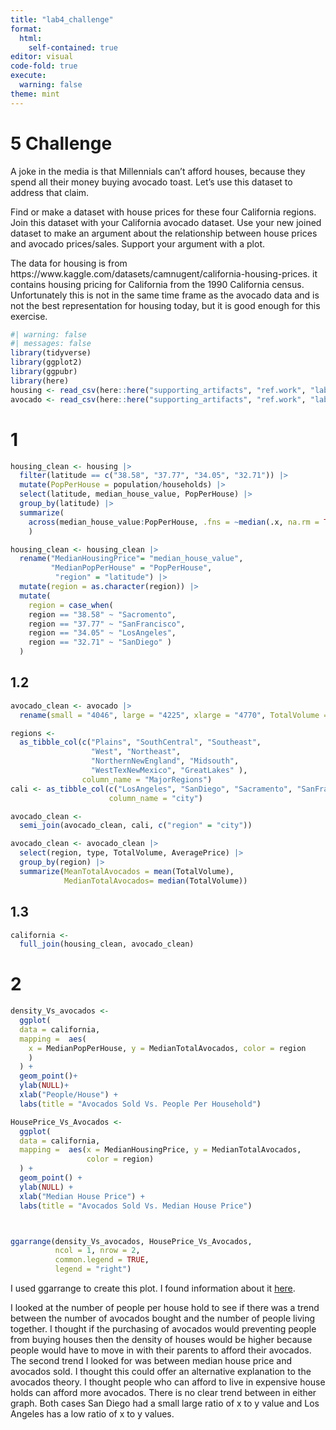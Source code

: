 ```yaml
---
title: "lab4_challenge"
format: 
  html:
    self-contained: true
editor: visual
code-fold: true
execute: 
  warning: false
theme: mint
---
```


# **5 Challenge**

A joke in the media is that Millennials can't afford houses, because they spend all their money buying avocado toast. Let's use this dataset to address that claim.

Find or make a dataset with house prices for these four California regions. Join this dataset with your California avocado dataset. Use your new joined dataset to make an argument about the relationship between house prices and avocado prices/sales. Support your argument with a plot.

The data for housing is from https://www.kaggle.com/datasets/camnugent/california-housing-prices. it contains housing pricing for California from the 1990 California census. Unfortunately this is not in the same time frame as the avocado data and is not the best representation for housing today, but it is good enough for this exercise.

```r
#| warning: false
#| messages: false
library(tidyverse)
library(ggplot2)
library(ggpubr)
library(here)
housing <- read_csv(here::here("supporting_artifacts", "ref.work", "lab4", "housing.csv"))
avocado <- read_csv(here::here("supporting_artifacts", "ref.work", "lab4", "avocado.csv"))
```

# 1

```r
housing_clean <- housing |> 
  filter(latitude == c("38.58", "37.77", "34.05", "32.71")) |>
  mutate(PopPerHouse = population/households) |> 
  select(latitude, median_house_value, PopPerHouse) |> 
  group_by(latitude) |> 
  summarize(
    across(median_house_value:PopPerHouse, .fns = ~median(.x, na.rm = TRUE))
    )

housing_clean <- housing_clean |> 
  rename("MedianHousingPrice"= "median_house_value", 
         "MedianPopPerHouse" = "PopPerHouse",
          "region" = "latitude") |>
  mutate(region = as.character(region)) |> 
  mutate(
    region = case_when(
    region == "38.58" ~ "Sacromento",
    region == "37.77" ~ "SanFrancisco",
    region == "34.05" ~ "LosAngeles",
    region == "32.71" ~ "SanDiego" )
  )
```

## 1.2

```r
avocado_clean <- avocado |> 
  rename(small = "4046", large = "4225", xlarge = "4770", TotalVolume = "Total Volume") 

regions <- 
  as_tibble_col(c("Plains", "SouthCentral", "Southeast", 
                  "West", "Northeast", 
                  "NorthernNewEngland", "Midsouth", 
                  "WestTexNewMexico", "GreatLakes" ), 
                column_name = "MajorRegions")
cali <- as_tibble_col(c("LosAngeles", "SanDiego", "Sacramento", "SanFrancisco"),
                      column_name = "city")

avocado_clean <- 
  semi_join(avocado_clean, cali, c("region" = "city"))

avocado_clean <- avocado_clean |> 
  select(region, type, TotalVolume, AveragePrice) |> 
  group_by(region) |> 
  summarize(MeanTotalAvocados = mean(TotalVolume),
            MedianTotalAvocados= median(TotalVolume))
```

## 1.3

```r
california <- 
  full_join(housing_clean, avocado_clean)
```

# 2

```r
density_Vs_avocados <- 
  ggplot(
  data = california, 
  mapping =  aes(
    x = MedianPopPerHouse, y = MedianTotalAvocados, color = region
    )
  ) +
  geom_point()+
  ylab(NULL)+ 
  xlab("People/House") +
  labs(title = "Avocados Sold Vs. People Per Household")

HousePrice_Vs_Avocados <- 
  ggplot(
  data = california, 
  mapping =  aes(x = MedianHousingPrice, y = MedianTotalAvocados, 
                 color = region)
  ) +
  geom_point() +
  ylab(NULL) + 
  xlab("Median House Price") +
  labs(title = "Avocados Sold Vs. Median House Price")



ggarrange(density_Vs_avocados, HousePrice_Vs_Avocados, 
          ncol = 1, nrow = 2, 
          common.legend = TRUE,
          legend = "right")
```

I used ggarrange to create this plot. I found information about it [here](http://www.sthda.com/english/articles/24-ggpubr-publication-ready-plots/81-ggplot2-easy-way-to-mix-multiple-graphs-on-the-same-page/#:~:text=The%20function%20ggarrange()%20%5Bin%20ggpubr%5D%20provides%20a%20convenient%20solution,a%20list%20of%20arranged%20ggplots.).

I looked at the number of people per house hold to see if there was a trend between the number of avocados bought and the number of people living together. I thought if the purchasing of avocados would preventing people from buying houses then the density of houses would be higher because people would have to move in with their parents to afford their avocados. The second trend I looked for was between median house price and avocados sold. I thought this could offer an alternative explanation to the avocados theory. I thought people who can afford to live in expensive house holds can afford more avocados. There is no clear trend between in either graph. Both cases San Diego had a small large ratio of x to y value and Los Angeles has a low ratio of x to y values.
